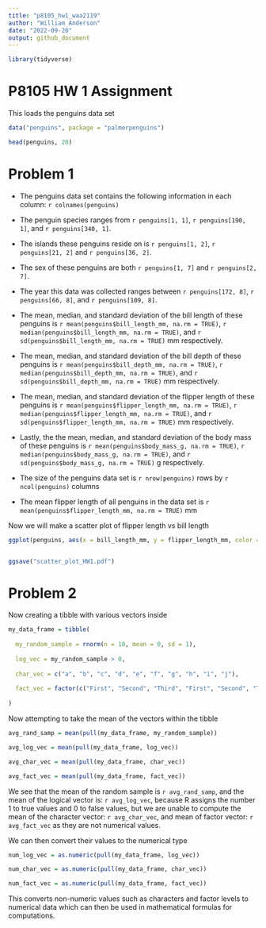 ```yaml
---
title: "p8105_hw1_waa2119"
author: "William Anderson"
date: "2022-09-20"
output: github_document
---
```


```r

library(tidyverse)

```


# P8105 HW 1 Assignment


This loads the penguins data set
```r

data("penguins", package = "palmerpenguins")

head(penguins, 20)

```


# Problem 1


* The penguins data set contains the following information in each column: `r colnames(penguins)`


* The penguin species ranges from `r penguins[1, 1]`, `r penguins[190, 1]`, and `r penguins[340, 1]`. 


* The islands these penguins reside on is `r penguins[1, 2]`, `r penguins[21, 2]` and `r penguins[36, 2]`.


* The sex of these penguins are both `r penguins[1, 7]` and `r penguins[2, 7]`. 


* The year this data was collected ranges between `r penguins[172, 8]`, `r penguins[66, 8]`, and `r penguins[109, 8]`. 


* The mean, median, and standard deviation of the bill length of these penguins is `r mean(penguins$bill_length_mm, na.rm = TRUE)`, `r median(penguins$bill_length_mm, na.rm = TRUE)`, and `r sd(penguins$bill_length_mm, na.rm = TRUE)` mm respectively.


* The mean, median, and standard deviation of the bill depth of these penguins is `r mean(penguins$bill_depth_mm, na.rm = TRUE)`, `r median(penguins$bill_depth_mm, na.rm = TRUE)`, and `r sd(penguins$bill_depth_mm, na.rm = TRUE)` mm respectively. 


* The mean, median, and standard deviation of the flipper length of these penguins is `r mean(penguins$flipper_length_mm, na.rm = TRUE)`, `r median(penguins$flipper_length_mm, na.rm = TRUE)`, and `r sd(penguins$flipper_length_mm, na.rm = TRUE)` mm respectively. 


* Lastly, the the mean, median, and standard deviation of the body mass of these penguins is `r mean(penguins$body_mass_g, na.rm = TRUE)`, `r median(penguins$body_mass_g, na.rm = TRUE)`, and `r sd(penguins$body_mass_g, na.rm = TRUE)` g respectively. 



* The size of the penguins data set is `r nrow(penguins)` rows by  `r ncol(penguins)` columns


* The mean flipper length of all penguins in the data set is `r mean(penguins$flipper_length_mm, na.rm = TRUE)` mm



Now we will make a scatter plot of flipper length vs bill length

```r


ggplot(penguins, aes(x = bill_length_mm, y = flipper_length_mm, color = species)) + geom_point()


ggsave("scatter_plot_HW1.pdf")

```



# Problem 2

Now creating a tibble with various vectors inside

```r

my_data_frame = tibble(
  
  my_random_sample = rnorm(n = 10, mean = 0, sd = 1),
  
  log_vec = my_random_sample > 0,
  
  char_vec = c("a", "b", "c", "d", "e", "f", "g", "h", "i", "j"),
  
  fact_vec = factor(c("First", "Second", "Third", "First", "Second", "Third", "First", "Second", "Third", "First"))
  
)

```



Now attempting to take the mean of the vectors within the tibble

```r

avg_rand_samp = mean(pull(my_data_frame, my_random_sample))

avg_log_vec = mean(pull(my_data_frame, log_vec))

avg_char_vec = mean(pull(my_data_frame, char_vec))

avg_fact_vec = mean(pull(my_data_frame, fact_vec))


```


We see that the mean of the random sample is `r avg_rand_samp`, and the mean of the logical vector is: `r avg_log_vec`, because R assigns the number 1 to true values and 0 to false values, but we are unable to compute the mean of the character vector: `r avg_char_vec`, and mean of factor vector: `r avg_fact_vec` as they are not numerical values. 


We can then convert their values to the numerical type

```r

num_log_vec = as.numeric(pull(my_data_frame, log_vec))

num_char_vec = as.numeric(pull(my_data_frame, char_vec))

num_fact_vec = as.numeric(pull(my_data_frame, fact_vec))


```

This converts non-numeric values such as characters and factor levels to numerical data which can then be used in mathematical formulas for computations.

